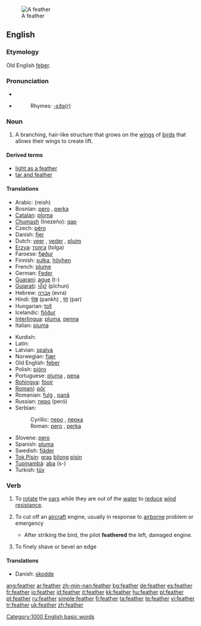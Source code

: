 [[Image:A single white feather closeup.jpg|thumb|A feather]]
==English==
{{wikipedia}}

===Etymology===
Old English [[feþer]].

===Pronunciation===
* {{IPA|[ˈfɛð̥ə] (RP), [ˈfɛð̥ɚ] (GA)}}
* {{audio|en-us-feather.ogg|Audio (US)}}
*: Rhymes: [[Rhymes:English:-ɛðə(r)|-ɛðə(r)]]

===Noun===
{{en-noun}}

# A branching, hair-like structure that grows on the [[wing]]s of [[bird]]s that allows their wings to create lift.

====Derived terms====
* [[light as a feather]]
* [[tar and feather]]

====Translations====
{{trans-top|element of bird wings}}
* Arabic: {{Arab|[[ريش]]}} (reish) {{m}}
* Bosnian: [[pero]] {{n}}, [[perka]] {{f}}
* [[Catalan]]: [[ploma]] {{f}}
* [[Chumash]] (Inezeño): [[qap]]
* Czech: [[péro]] {{n}}
* Danish: [[fjer]] {{c}}
* Dutch: [[veer]] {{f}}, [[veder]] {{f}}, [[pluim]] {{f}}
* [[Erzya]]: [[толга]] (tolga)
* Faroese: [[fjøður]] {{f}}
* Finnish: [[sulka]], [[höyhen]]
* French: [[plume]] {{f}}
* German: [[Feder]] {{f}}
* [[Guarani]]: [[ague]] (t-)
* [[Gujarati]]: [[પીછું]] (pīchun)
* Hebrew: [[אברה]] (evra) {{f}}
* Hindi: [[पंख]] (pankh) {{m}}, [[पर]] (par) {{m}}
* Hungarian: [[toll]]
* Icelandic: [[fjöður]] {{f}}
* [[Interlingua]]: [[pluma]], [[penna]]
* Italian: [[piuma]] {{f}}
{{trans-mid}}
* Kurdish: {{KUchar|[[په‌ڕ]]}} {{g|Kurdish}}
* Latin: {{t|la|pluma|f|alt=plūma}}
* Latvian: [[spalva]] {{f}}
* Norwegian: [[fjær]] {{m}}
* Old English: [[feþer]] {{f}}
* Polish: [[pióro]] {{n}}
* Portuguese: [[pluma]] {{f}}, [[pena]] {{f}}
* [[Rohingya]]: [[fóoir]]
* [[Romani]]: [[pōr]]
* Romanian: [[fulg]] {{n}}, [[pană]] {{f}}
* Russian: [[перо]] (peró) {{n}}
* Serbian:
*: Cyrillic: [[перо]] {{n}}, [[перка]] {{f}}
*: Roman: [[pero]] {{n}}, [[perka]] {{f}}
* Slovene: [[pero]] {{n}}
* Spanish: [[pluma]] {{f}}
* Swedish: [[fjäder]] {{c}}
* [[Tok Pisin]]: [[gras]] [[bilong]] [[pisin]]
* [[Tupinambá]]: [[aba]] (s-)
* Turkish: [[tüy]]
{{trans-bottom}}

===Verb===
{{en-verb}}

# {{ambitransitive|rowing}} To [[rotate]] the [[oar]]s while they are out of the [[water]] to [[reduce]] [[wind]] [[resistance]].
# {{aeronautics}} To cut off an [[aircraft]] engine, usually in response to [[airborne]] problem or emergency
#* After striking the bird, the pilot '''feathered''' the left, damaged engine.
# {{carpentry|engineering}} To finely shave or bevel an edge

====Translations====
* Danish: [[skodde]] {{italbrac|rotate the oars}}

{{BE-ready}}

[[Category:1000 English basic words]]

[[ang:feather]]
[[ar:feather]]
[[zh-min-nan:feather]]
[[bg:feather]]
[[de:feather]]
[[es:feather]]
[[fr:feather]]
[[io:feather]]
[[id:feather]]
[[it:feather]]
[[kk:feather]]
[[hu:feather]]
[[pl:feather]]
[[pt:feather]]
[[ru:feather]]
[[simple:feather]]
[[fi:feather]]
[[ta:feather]]
[[te:feather]]
[[vi:feather]]
[[tr:feather]]
[[uk:feather]]
[[zh:feather]]